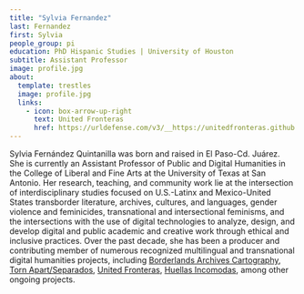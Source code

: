 ```yaml
---
title: "Sylvia Fernandez"
last: Fernandez
first: Sylvia
people_group: pi
education: PhD Hispanic Studies | University of Houston
subtitle: Assistant Professor
image: profile.jpg
about:
  template: trestles
  image: profile.jpg
  links:
    - icon: box-arrow-up-right
      text: United Fronteras
      href: https://urldefense.com/v3/__https://unitedfronteras.github.io/__;!!K-Hz7m0Vt54!nRbLH5LJ5j2LAMnemGJDm1gU9yVXSQ0U82Qz5SlOGmb_YXzKZYaoxTRzSOIOVLKmEDxT1ZDMDii7R_ESvKr3SrbdNHA$
---
```


Sylvia Fernández Quintanilla was born and raised in El Paso-Cd. Juárez. She is currently an Assistant Professor of Public and Digital Humanities in the College of Liberal and Fine Arts at the University of Texas at San Antonio. Her research, teaching, and community work lie at the intersection of interdisciplinary studies focused on U.S.-Latinx and Mexico-United States transborder literature, archives, cultures, and languages, gender violence and feminicides, transnational and intersectional feminisms, and the intersections with the use of digital technologies to analyze, design, and develop digital and public academic and creative work through ethical and inclusive practices. Over the past decade, she has been a producer and contributing member of numerous recognized multilingual and transnational digital humanities projects, including [Borderlands Archives Cartography](https://urldefense.com/v3/__https://www.bacartography.org/__;!!K-Hz7m0Vt54!nRbLH5LJ5j2LAMnemGJDm1gU9yVXSQ0U82Qz5SlOGmb_YXzKZYaoxTRzSOIOVLKmEDxT1ZDMDii7R_ESvKr3pt10CxQ$), [Torn Apart/Separados](https://urldefense.com/v3/__https://xpmethod.columbia.edu/torn-apart/volume/1/__;!!K-Hz7m0Vt54!nRbLH5LJ5j2LAMnemGJDm1gU9yVXSQ0U82Qz5SlOGmb_YXzKZYaoxTRzSOIOVLKmEDxT1ZDMDii7R_ESvKr3DW0KUBA$), [United Fronteras](https://urldefense.com/v3/__https://unitedfronteras.github.io/__;!!K-Hz7m0Vt54!nRbLH5LJ5j2LAMnemGJDm1gU9yVXSQ0U82Qz5SlOGmb_YXzKZYaoxTRzSOIOVLKmEDxT1ZDMDii7R_ESvKr3SrbdNHA$), [Huellas Incomodas](https://urldefense.com/v3/__https://idrhku.org/huellasincomodas/__;!!K-Hz7m0Vt54!nRbLH5LJ5j2LAMnemGJDm1gU9yVXSQ0U82Qz5SlOGmb_YXzKZYaoxTRzSOIOVLKmEDxT1ZDMDii7R_ESvKr3MfLiOd8$), among other ongoing projects.